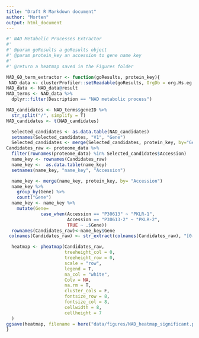 ```yaml
---
title: "Draft R Markdown document"
author: "Morten"
output: html_document
---
```





```r

#' NAD Metabolic Processes Extractor
#'
#' @param goResults a goResults object
#' @param protein_key an accession to gene name key
#'
#' @return a heatmap saved in the Figures folder

NAD_GO_term_extractor <- function(goResults, protein_key){
 NAD_data <- clusterProfiler::setReadable(goResults, OrgDb = org.Hs.eg.db, keyType="ENTREZID")
NAD_data <- NAD_data@result
NAD_terms <- NAD_data %>% 
  dplyr::filter(Description == "NAD metabolic process")

NAD_candidates <- NAD_terms$geneID %>% 
  str_split("/", simplify = T)
NAD_candidates <- t(NAD_candidates)  

  Selected_candidates <- as.data.table(NAD_candidates)
  setnames(Selected_candidates, "V1", "Gene")
  Selected_candidates <- merge(Selected_candidates, protein_key, by="Gene")
Candidates_raw <- proteome_data %>% 
  filter(rownames(proteome_data) %in% Selected_candidates$Accession)
  name_key <- rownames(Candidates_raw)
  name_key <-  as.data.table(name_key)
  setnames(name_key, "name_key", "Accession")

  name_key <- merge(name_key, protein_key, by= "Accession")
  name_key %>%
    group_by(Gene) %>%
    count("Gene")
  name_key <- name_key %>%
    mutate(Gene=
             case_when(Accession == "P30613" ~ "PKLR-1",
                       Accession == "P30613-2" ~ "PKLR-2",
                       TRUE ~ .$Gene))
  rownames(Candidates_raw)<-name_key$Gene
 colnames(Candidates_raw) <- str_extract(colnames(Candidates_raw), "[0-9][0-9]?")  

  heatmap <- pheatmap(Candidates_raw,
                      treeheight_col = 0,
                      treeheight_row = 0,
                      scale = "row",
                      legend = T,
                      na_col = "white",
                      Colv = NA,
                      na.rm = T,
                      cluster_cols = F,
                      fontsize_row = 8,
                      fontsize_col = 8,
                      cellwidth = 8,
                      cellheight = 7
  )
ggsave(heatmap, filename = here("data/figures/NAD_heatmap_significant.png"), scale = 1.5) 
}

```



